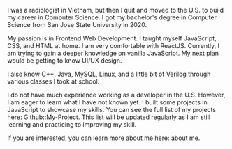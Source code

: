 I was a radiologist in Vietnam, but then I quit and moved to the U.S. to build my career in Computer Science. I got my bachelor's degree in Computer Science from San Jose State University in 2020.

My passion is in Frontend Web Development. I taught myself JavaScript, CSS, and HTML at home. I am very comfortable with ReactJS. Currently, I am trying to gain a deeper knowledge on vanilla JavaScript. My next plan would be getting to know UI/UX design. 

I also know C++, Java, MySQL, Linux, and a little bit of Verilog through various classes I took at school.

I do not have much experience working as a developer in the U.S. However, I am eager to learn what I have not known yet. I built some projects in JavaScript to showcase my skills. You can see the full list of my projects here: Github::My-Project. This list will be updated regularly as I am still learning and practicing to improving my skill.

If you are interested, you can learn more about me here: about me.